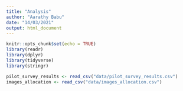 ```yaml
---
title: "Analysis"
author: "Aarathy Babu"
date: "14/03/2021"
output: html_document
---
```


```r
knitr::opts_chunk$set(echo = TRUE)
library(readr)
library(dplyr)
library(tidyverse)
library(stringr)
```


```r

pilot_survey_results <- read_csv("data/pilot_survey_results.csv")
images_allocation <- read_csv("data/images_allocation.csv")

```

